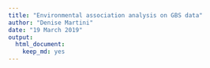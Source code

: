 ```yaml
---
title: "Environmental association analysis on GBS data"
author: "Denise Martini"
date: "19 March 2019"
output: 
  html_document: 
    keep_md: yes
---
```

